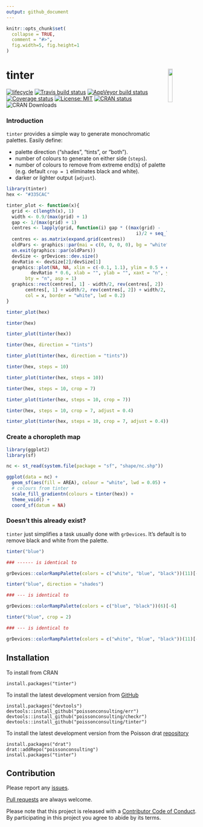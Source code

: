 ```yaml
---
output: github_document
---
```


<!-- README.md is generated from README.Rmd. Please edit that file -->

```r
knitr::opts_chunk$set(
  collapse = TRUE,
  comment = "#>",
  fig.width=5, fig.height=1
)
```

# tinter <img src="https://raw.githubusercontent.com/poissonconsulting/tinter/master/docs/logo.png"  align="right" width='15%'/>


[![lifecycle](https://img.shields.io/badge/lifecycle-maturing-blue.svg)](https://www.tidyverse.org/lifecycle/#maturing)
[![Travis build status](https://travis-ci.org/poissonconsulting/tinter.svg?branch=master)](https://travis-ci.org/poissonconsulting/tinter)
 [![AppVeyor build status](https://ci.appveyor.com/api/projects/status/github/sebdalgarno/tinter?branch=master&svg=true)](https://ci.appveyor.com/project/sebdalgarno/tinter)
 [![Coverage status](https://codecov.io/gh/poissonconsulting/tinter/branch/master/graph/badge.svg)](https://codecov.io/github/poissonconsulting/tinter?branch=master)
[![License: MIT](https://img.shields.io/badge/License-MIT-green.svg)](https://opensource.org/licenses/MIT)
[![CRAN status](https://www.r-pkg.org/badges/version/tinter)](https://cran.r-project.org/package=tinter)
![CRAN Downloads](http://cranlogs.r-pkg.org/badges/grand-total/tinter)

### Introduction  
`tinter` provides a simple way to generate monochromatic palettes. Easily define: 

+ palette direction ("shades", "tints", or "both"). 
+ number of colours to generate on either side (`steps`). 
+ number of colours to remove from extreme end(s) of palette (e.g. default `crop = 1` eliminates black and white).
+ darker or lighter output (`adjust`).

```r
library(tinter)
hex <- "#335CAC"

```

```r
tinter_plot <- function(x){
  grid <- c(length(x), 1)
  width <- 0.9/(max(grid) + 1)
  gap <- 1/(max(grid) + 1)
  centres <- lapply(grid, function(i) gap * ((max(grid) -
                                                i)/2 + seq_len(i)))
  centres <- as.matrix(expand.grid(centres))
  oldPars <- graphics::par(mai = c(0, 0, 0, 0), bg = "white")
  on.exit(graphics::par(oldPars))
  devSize <- grDevices::dev.size()
  devRatio <- devSize[2]/devSize[1]
  graphics::plot(NA, NA, xlim = c(-0.1, 1.1), ylim = 0.5 + c(-1, 1) *
         devRatio * 0.6, xlab = "", ylab = "", xaxt = "n", yaxt = "n",
       bty = "n", asp = 1)
  graphics::rect(centres[, 1] - width/2, rev(centres[, 2]) - width/2,
       centres[, 1] + width/2, rev(centres[, 2]) + width/2,
       col = x, border = "white", lwd = 0.2)
}

tinter_plot(hex)
```

```r
tinter(hex)
```

```r
tinter_plot(tinter(hex))
```

```r
tinter(hex, direction = "tints")
```

```r
tinter_plot(tinter(hex, direction = "tints"))

```

```r
tinter(hex, steps = 10)
```

```r
tinter_plot(tinter(hex, steps = 10))
```

```r
tinter(hex, steps = 10, crop = 7)
```

```r
tinter_plot(tinter(hex, steps = 10, crop = 7))
```
 
```r
tinter(hex, steps = 10, crop = 7, adjust = 0.4)
```

```r
tinter_plot(tinter(hex, steps = 10, crop = 7, adjust = 0.4))
```

### Create a choropleth map

```r
library(ggplot2)
library(sf)

nc <- st_read(system.file(package = "sf", "shape/nc.shp"))

ggplot(data = nc) +
  geom_sf(aes(fill = AREA), colour = "white", lwd = 0.05) +
  # colours from tinter
  scale_fill_gradientn(colours = tinter(hex)) +
  theme_void() +
  coord_sf(datum = NA)
```

### Doesn't this already exist?
`tinter` just simplifies a task usually done with `grDevices`.  It's default is to remove black and white from the palette.  

```r
tinter("blue")

### ------ is identical to

grDevices::colorRampPalette(colors = c("white", "blue", "black"))(11)[-(c(1, 11))]
```

```r
tinter("blue", direction = "shades")

### --- is identical to

grDevices::colorRampPalette(colors = c("blue", "black"))(6)[-6]
```


```r
tinter("blue", crop = 2)

### --- is identical to

grDevices::colorRampPalette(colors = c("white", "blue", "black"))(11)[-(c(1:2, 10:11))]
```

## Installation

To install from CRAN
```
install.packages("tinter")
```

To install the latest development version from [GitHub](https://github.com/poissonconsulting/tinter)
```
install.packages("devtools")
devtools::install_github("poissonconsulting/err")
devtools::install_github("poissonconsulting/checkr")
devtools::install_github("poissonconsulting/tinter")
```

To install the latest development version from the Poisson drat [repository](https://github.com/poissonconsulting/drat)
```
install.packages("drat")
drat::addRepo("poissonconsulting")
install.packages("tinter")
```

## Contribution

Please report any [issues](https://github.com/poissonconsulting/tinter/issues).

[Pull requests](https://github.com/poissonconsulting/tinter/pulls) are always welcome.

Please note that this project is released with a [Contributor Code of Conduct](CONDUCT.md). 
By participating in this project you agree to abide by its terms.
